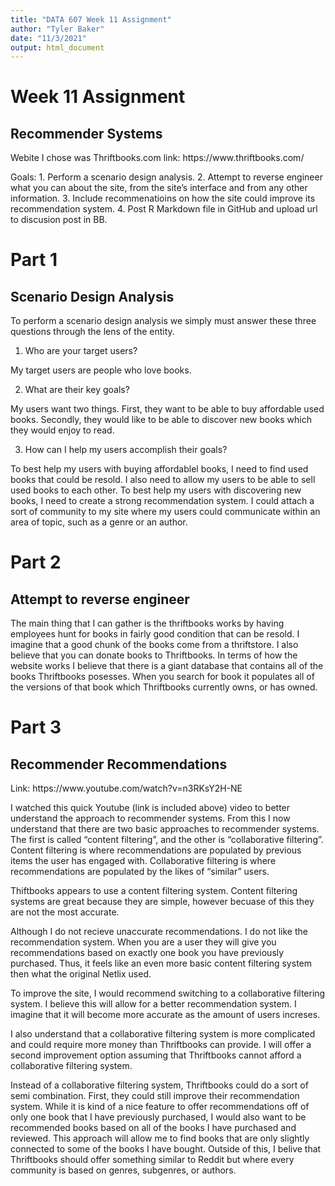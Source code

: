 ---
title: "DATA 607 Week 11 Assignment"
author: "Tyler Baker"
date: "11/3/2021"
output: html_document
---

# Week 11 Assignment
## Recommender Systems

Webite I chose was Thriftbooks.com
link: https://www.thriftbooks.com/

Goals:
1. Perform a scenario design analysis.
2. Attempt to reverse engineer what you can about the site, from the site's interface and from any other information.
3. Include recommenatioins on how the site could improve its recommendation system.
4. Post R Markdown file in GitHub and upload url to discusion post in BB.


# Part 1
## Scenario Design Analysis

To perform a scenario design analysis we simply must answer these three questions through the lens of the entity.

1. Who are your target users?

My target users are people who love books.

2. What are their key goals?

My users want two things. First, they want to be able to buy affordable used books. Secondly, they would like to be able to discover new books which they would enjoy to read.

3. How can I help my users accomplish their goals?

To best help my users with buying affordablel books, I need to find used books that could be resold. I also need to allow my users to be able to sell used books to each other.
To best help my users with discovering new books, I need to create a strong recommendation system. I could attach a sort of community to my site where my users could communicate within an area of topic, such as a genre or an author.

# Part 2
## Attempt to reverse engineer

The main thing that I can gather is the thriftbooks works by having employees hunt for books in fairly good condition that can be resold. I imagine that a good chunk of the books come from a thriftstore. I also believe that you can donate books to Thriftbooks.
In terms of how the website works I believe that there is a giant database that contains all of the books Thriftbooks posesses. When you search for book it populates all of the versions of that book which Thriftbooks currently owns, or has owned.

# Part 3
## Recommender Recommendations

Link: https://www.youtube.com/watch?v=n3RKsY2H-NE

I watched this quick Youtube (link is included above) video to better understand the approach to recommender systems. From this I now understand that there are two basic approaches to recommender systems. The first is called "content filtering", and the other is "collaborative filtering". Content filtering is where recommendations are populated by previous items the user has engaged with. Collaborative filtering is where recommendations are populated by the likes of "similar" users.

Thiftbooks appears to use a content filtering system. Content filtering systems are great because they are simple, however becuase of this they are not the most accurate. 

Although I do not recieve unaccurate recommendations. I do not like the recommendation system. When you are a user they will give you recommendations based on exactly one book you have previously purchased. Thus, it feels like an even more basic content filtering system then what the original Netlix used. 

To improve the site, I would recommend switching to a collaborative filtering system. I believe this will allow for a better recommendation system. I imagine that it will become more accurate as the amount of users increses.

I also understand that a collaborative filtering system is more complicated and could require more money than Thriftbooks can provide. I will offer a second improvement option assuming that Thriftbooks cannot afford a collaborative filtering system.

Instead of a collaborative filtering system, Thriftbooks could do a sort of semi combination. First, they could still improve their recommendation system. While it is kind of a nice feature to offer recommendations off of only one book that I have previously purchased, I would also want to be recommended books based on all of the books I have purchased and reviewed. This approach will allow me to find books that are only slightly connected to some of the books I have bought. Outside of this, I belive that Thriftbooks should offer something similar to Reddit but where every community is based on genres, subgenres, or authors.




